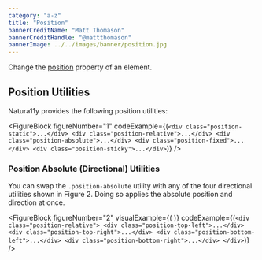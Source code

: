 ```yaml
---
category: "a-z"
title: "Position"
bannerCreditName: "Matt Thomason"
bannerCreditHandle: "@mattthomason" 
bannerImage: ../../images/banner/position.jpg
---
```



<TextBlock>

Change the <a href="https://developer.mozilla.org/en-US/docs/Web/CSS/position" target="_blank">position</a> property of an element. 

</TextBlock>

<Divider id="position-utilities" />

<TextBlock>

## Position Utilities

Natura11y provides the following position utilities:

</TextBlock>

<FigureBlock
    figureNumber="1"
    codeExample={(`
        <div class="position-static">...</div>
        <div class="position-relative">...</div>
        <div class="position-absolute">...</div>
        <div class="position-fixed">...</div>
        <div class="position-sticky">...</div>
    `)}
/>

<TextBlock>

### Position Absolute (Directional) Utilities

You can swap the `.position-absolute` utility with any of the four directional utilities shown in Figure 2. Doing so applies the absolute position and direction at once.

</TextBlock>

<FigureBlock
    figureNumber="2"
    visualExample={(
        <Absolute />
    )}
    codeExample={(`
        <div class="position-relative">
            <div class="position-top-left">...</div>
            <div class="position-top-right">...</div>
            <div class="position-bottom-left">...</div>
            <div class="position-bottom-right">...</div>
        </div>
    `)}
/>